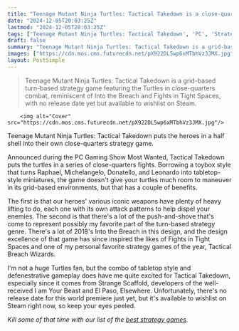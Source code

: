 ```yaml
---
title: "Teenage Mutant Ninja Turtles: Tactical Takedown is a close-quarters strategy game that might turn me into a die-hard turtles fan"
date: "2024-12-05T20:03:25Z"
lastmod: "2024-12-05T20:03:25Z"
tags: ['Teenage Mutant Ninja Turtles: Tactical Takedown', 'PC', 'Strategy', 'Turn-Based Strategy', 'Close-Quarters Combat']
draft: false
summary: "Teenage Mutant Ninja Turtles: Tactical Takedown is a grid-based turn-based strategy game featuring the Turtles in close-quarters combat, reminiscent of Into the Breach and Fights in Tight Spaces, with no release date yet but available to wishlist on Steam."
images: ["https://cdn.mos.cms.futurecdn.net/pX922DL5wp6xMTbhVz3JMX.jpg"]
layout: PostSimple
---
```

> Teenage Mutant Ninja Turtles: Tactical Takedown is a grid-based turn-based strategy game featuring the Turtles in close-quarters combat, reminiscent of Into the Breach and Fights in Tight Spaces, with no release date yet but available to wishlist on Steam.


        <img alt="Cover" src="https://cdn.mos.cms.futurecdn.net/pX922DL5wp6xMTbhVz3JMX.jpg"/>
        
Teenage Mutant Ninja Turtles: Tactical Takedown puts the heroes in a half shell into their own close-quarters strategy game.

Announced during the PC Gaming Show Most Wanted, Tactical Takedown puts the turtles in a series of close-quarters fights. Borrowing a toybox style that turns Raphael, Michelangelo, Donatello, and Leonardo into tabletop-style miniatures, the game doesn't give your turtles much room to maneuver in its grid-based environments, but that has a couple of benefits.

The first is that our heroes' various iconic weapons have plenty of heavy lifting to do, each one with its own attack patterns to help dispel your enemies. The second is that there's a lot of the push-and-shove that's come to represent possibly my favorite part of the turn-based strategy genre. There's a lot of 2018's Into the Breach in this design, and the design excellence of that game has since inspired the likes of Fights in Tight Spaces and one of my personal favorite strategy games of the year, Tactical Breach Wizards.

I'm not a huge Turtles fan, but the combo of tabletop style and defenestrative gameplay does have me quite excited for Tactical Takedown, especially since it comes from Strange Scaffold, developers of the well-received I am Your Beast and El Paso, Elsewhere. Unfortunately, there's no release date for this world premiere just yet, but it's available to wishlist on Steam right now, so keep your eyes peeled.

*Kill some of that time with our list of the *[<em>best strategy games</em>](https://www.gamesradar.com/best-strategy-games/)*.*
        